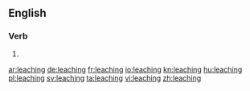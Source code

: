 ==English==

===Verb===
{{head|en}}

# {{present participle of|leach|lang=en}}

[[ar:leaching]]
[[de:leaching]]
[[fr:leaching]]
[[io:leaching]]
[[kn:leaching]]
[[hu:leaching]]
[[pl:leaching]]
[[sv:leaching]]
[[ta:leaching]]
[[vi:leaching]]
[[zh:leaching]]